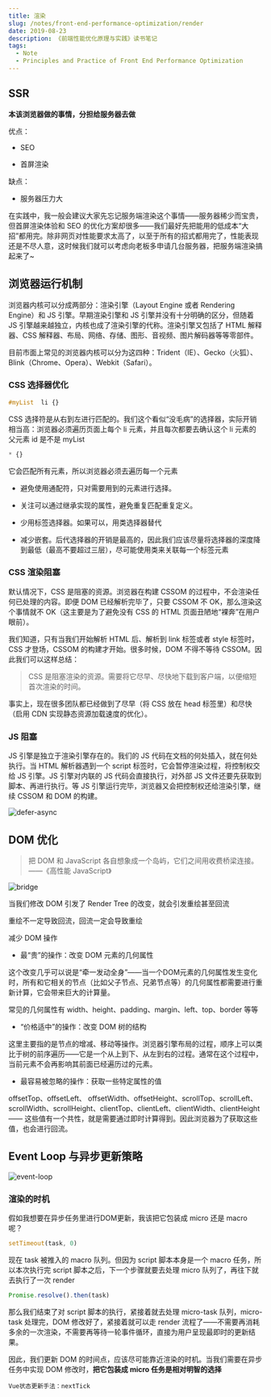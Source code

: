 ```yaml
---
title: 渲染
slug: /notes/front-end-performance-optimization/render
date: 2019-08-23
description: 《前端性能优化原理与实践》读书笔记
tags:
  - Note
  - Principles and Practice of Front End Performance Optimization
---
```


## SSR

**本该浏览器做的事情，分担给服务器去做**

优点：

* SEO

* 首屏渲染

缺点：

* 服务器压力大

在实践中，我一般会建议大家先忘记服务端渲染这个事情——服务器稀少而宝贵，但首屏渲染体验和 SEO 的优化方案却很多——我们最好先把能用的低成本“大招”都用完。除非网页对性能要求太高了，以至于所有的招式都用完了，性能表现还是不尽人意，这时候我们就可以考虑向老板多申请几台服务器，把服务端渲染搞起来了~

## 浏览器运行机制

浏览器内核可以分成两部分：渲染引擎（Layout Engine 或者 Rendering Engine）和 JS 引擎。早期渲染引擎和 JS 引擎并没有十分明确的区分，但随着 JS 引擎越来越独立，内核也成了渲染引擎的代称。渲染引擎又包括了 HTML 解释器、CSS 解释器、布局、网络、存储、图形、音视频、图片解码器等等零部件。

目前市面上常见的浏览器内核可以分为这四种：Trident（IE）、Gecko（火狐）、Blink（Chrome、Opera）、Webkit（Safari）。

### CSS 选择器优化

```css
#myList  li {}
```

CSS 选择符是从右到左进行匹配的。我们这个看似“没毛病”的选择器，实际开销相当高：浏览器必须遍历页面上每个 li 元素，并且每次都要去确认这个 li 元素的父元素 id 是不是 myList

```css
* {}
```

它会匹配所有元素，所以浏览器必须去遍历每一个元素

* 避免使用通配符，只对需要用到的元素进行选择。

* 关注可以通过继承实现的属性，避免重复匹配重复定义。

* 少用标签选择器。如果可以，用类选择器替代

* 减少嵌套。后代选择器的开销是最高的，因此我们应该尽量将选择器的深度降到最低（最高不要超过三层），尽可能使用类来关联每一个标签元素

### CSS 渲染阻塞

默认情况下，CSS 是阻塞的资源。浏览器在构建 CSSOM 的过程中，不会渲染任何已处理的内容。即便 DOM 已经解析完毕了，只要 CSSOM 不 OK，那么渲染这个事情就不 OK（这主要是为了避免没有 CSS 的 HTML 页面丑陋地“裸奔”在用户眼前）。

我们知道，只有当我们开始解析 HTML 后、解析到 link 标签或者 style 标签时，CSS 才登场，CSSOM 的构建才开始。很多时候，DOM 不得不等待 CSSOM。因此我们可以这样总结：

> CSS 是阻塞渲染的资源。需要将它尽早、尽快地下载到客户端，以便缩短首次渲染的时间。

事实上，现在很多团队都已经做到了尽早（将 CSS 放在 head 标签里）和尽快（启用 CDN 实现静态资源加载速度的优化）。

### JS 阻塞

JS 引擎是独立于渲染引擎存在的。我们的 JS 代码在文档的何处插入，就在何处执行。当 HTML 解析器遇到一个 script 标签时，它会暂停渲染过程，将控制权交给 JS 引擎。JS 引擎对内联的 JS 代码会直接执行，对外部 JS 文件还要先获取到脚本、再进行执行。等 JS 引擎运行完毕，浏览器又会把控制权还给渲染引擎，继续 CSSOM 和 DOM 的构建。

![defer-async](./images/defer-async.jpeg)

## DOM 优化

> 把 DOM 和 JavaScript 各自想象成一个岛屿，它们之间用收费桥梁连接。——《高性能 JavaScript》

![bridge](./images/bridge.png)

当我们修改 DOM 引发了 Render Tree 的改变，就会引发重绘甚至回流

重绘不一定导致回流，回流一定会导致重绘

减少 DOM 操作

* 最“贵”的操作：改变 DOM 元素的几何属性

这个改变几乎可以说是“牵一发动全身”——当一个DOM元素的几何属性发生变化时，所有和它相关的节点（比如父子节点、兄弟节点等）的几何属性都需要进行重新计算，它会带来巨大的计算量。

常见的几何属性有 width、height、padding、margin、left、top、border 等等

* “价格适中”的操作：改变 DOM 树的结构

这里主要指的是节点的增减、移动等操作。浏览器引擎布局的过程，顺序上可以类比于树的前序遍历——它是一个从上到下、从左到右的过程。通常在这个过程中，当前元素不会再影响其前面已经遍历过的元素。

* 最容易被忽略的操作：获取一些特定属性的值

offsetTop、offsetLeft、 offsetWidth、offsetHeight、scrollTop、scrollLeft、scrollWidth、scrollHeight、clientTop、clientLeft、clientWidth、clientHeight —— 这些值有一个共性，就是需要通过即时计算得到。因此浏览器为了获取这些值，也会进行回流。

## Event Loop 与异步更新策略

![event-loop](./images/event-loop.png)

### 渲染的时机

假如我想要在异步任务里进行DOM更新，我该把它包装成 micro 还是 macro 呢？

```js
setTimeout(task, 0)
```

现在 task 被推入的 macro 队列。但因为 script 脚本本身是一个 macro 任务，所以本次执行完 script 脚本之后，下一个步骤就要去处理 micro 队列了，再往下就去执行了一次 render

```js
Promise.resolve().then(task)
```

那么我们结束了对 script 脚本的执行，紧接着就去处理 micro-task 队列，micro-task 处理完，DOM 修改好了，紧接着就可以走 render 流程了——不需要再消耗多余的一次渲染，不需要再等待一轮事件循环，直接为用户呈现最即时的更新结果。

因此，我们更新 DOM 的时间点，应该尽可能靠近渲染的时机。当我们需要在异步任务中实现 DOM 修改时，**把它包装成 micro 任务是相对明智的选择**

`Vue状态更新手法：nextTick`